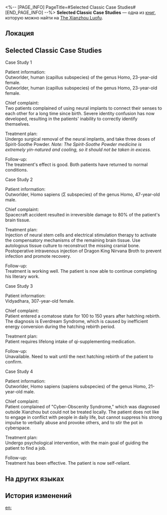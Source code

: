 <%-- [PAGE_INFO]
PageTitle=#Selected Classic Case Studies#
[END_PAGE_INFO] --%>
{{Дополнить}}
{{Книга Инфобокс
|id           = 214
|partIds      = 190446
|Название     = 
|Изображение  = Иконка Пергамент Сяньчжоу.png
|Мир          = The Xianzhou Luofu
|Томов        = 1
|Автор        = <!--нужно добавить-->
|Описание     = A collection of medical case studies, compiled by the Alchemy Commission to allow for easier browsing and access.
|Том1         = {{tx}}
|Источник1    = {{tx|Отсутствует источник}}
|Персонажи    = 
|Фракции      = 
}}
'''Selected Classic Case Studies''' — одна из [[Книги|книг]], которую можно найти на [[The Xianzhou Luofu]].

==Локация==
{{Отметка карты|<!--название карты-->|<!--id отметки-->}}

==Selected Classic Case Studies==
Case Study 1

Patient information:<br />
Outworlder, human (capillus subspecies) of the genus Homo, 23-year-old female.<br />
Outworlder, human (capillus subspecies) of the genus Homo, 23-year-old female.

Chief complaint:<br />
Two patients complained of using neural implants to connect their senses to each other for a long time since birth. Severe identity confusion has now developed, resulting in the patients' inability to correctly identify themselves.

Treatment plan:<br />
Undergo surgical removal of the neural implants, and take three doses of Spirit-Soothe Powder. ''Note: The Spirit-Soothe Powder medicine is extremely yin-natured and cooling, so it should not be taken in excess.''

Follow-up:<br />
The treatment's effect is good. Both patients have returned to normal conditions.

Case Study 2

Patient information:<br />
Outworlder, Homo sapiens (Σ subspecies) of the genus Homo, 47-year-old male.

Chief complaint:<br />
Spacecraft accident resulted in irreversible damage to 80% of the patient's brain tissue.

Treatment plan:<br />
Injection of neural stem cells and electrical stimulation therapy to activate the compensatory mechanisms of the remaining brain tissue. Use autologous tissue culture to reconstruct the missing cranial bone. Postoperative intravenous injection of Dragon King Nirvana Broth to prevent infection and promote recovery.

Follow-up:<br />
Treatment is working well. The patient is now able to continue completing his literary work.


Case Study 3

Patient information:<br />
Vidyadhara, 307-year-old female.

Chief complaint:<br />
Patient entered a comatose state for 100 to 150 years after hatching rebirth. The diagnosis is Everdream Syndrome, which is caused by inefficient energy conversion during the hatching rebirth period.

Treatment plan:<br />
Patient requires lifelong intake of qi-supplementing medication.

Follow-up:<br />
Unavailable. Need to wait until the next hatching rebirth of the patient to confirm.

Case Study 4

Patient information:<br />
Outworlder, Homo sapiens (sapiens subspecies) of the genus Homo, 21-year-old male.

Chief complaint:<br />
Patient complained of "Cyber-Obscenity Syndrome," which was diagnosed outside Xianzhou but could not be treated locally. The patient does not like to engage in conflict with people in daily life, but cannot suppress his strong impulse to verbally abuse and provoke others, and to stir the pot in cyberspace.

Treatment plan:<br />
Undergo psychological intervention, with the main goal of guiding the patient to find a job.

Follow-up:<br />
Treatment has been effective. The patient is now self-reliant.

==На других языках==
{{На других языках
|en   = Selected Classic Case Studies
|zhs  = 经典病例选编
|zht  = 經典病例選編
|ja   = 代表病例選
|ko   = 대표적인 질병 사례
|es   = Selección de casos de estudio clásicos
|fr   = Sélection d'études de cas classiques
|ru   = Собрание классических историй болезней
|th   = กรณีศึกษาสุดคลาสสิก
|vi   = Sổ Bệnh Án Kinh Điển
|de   = Ausgewählte klassische Fallstudien
|id   = Studi Kasus Klasik Pilihan
|pt   = Estudos de Caso Clássicos Selecionados
}}

==История изменений==
{{История изменений|3.5}}

[[en:]]